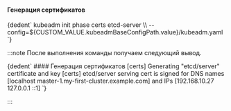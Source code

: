 

<h4>Генерация сертификатов</h4>
<CodeBlock language="bash">
  {dedent`
    kubeadm init phase certs etcd-server \\
      --config=${CUSTOM_VALUE.kubeadmBaseConfigPath.value}/kubeadm.yaml
  `}
</CodeBlock>

:::note
После выполнения команды получаем следующий вывод.

<CodeBlock language="bash">
  {dedent`
    #### Генерация сертификатов
    [certs] Generating "etcd/server" certificate and key
    [certs] etcd/server serving cert is signed for DNS names [localhost master-1.my-first-cluster.example.com] and IPs [192.168.10.27 127.0.0.1 ::1]
  `}
</CodeBlock>

:::
